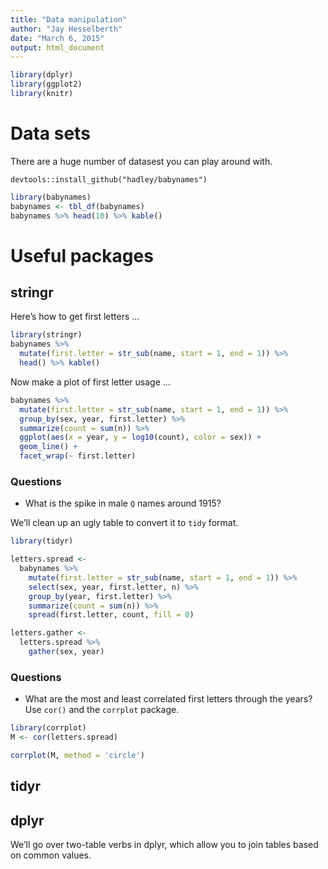 ```yaml
---
title: "Data manipulation"
author: "Jay Hesselberth"
date: "March 6, 2015"
output: html_document
---
```


```r
library(dplyr)
library(ggplot2)
library(knitr)
```
# Data sets
There are a huge number of datasest you can play around with.

```
devtools::install_github("hadley/babynames")
```

```r
library(babynames)
babynames <- tbl_df(babynames)
babynames %>% head(10) %>% kable()
```

# Useful packages

## stringr

Here's how to get first letters ...

```r
library(stringr)
babynames %>%
  mutate(first.letter = str_sub(name, start = 1, end = 1)) %>%
  head() %>% kable()
```

Now make a plot of first letter usage ...

```r
babynames %>%
  mutate(first.letter = str_sub(name, start = 1, end = 1)) %>%
  group_by(sex, year, first.letter) %>%
  summarize(count = sum(n)) %>%
  ggplot(aes(x = year, y = log10(count), color = sex)) +
  geom_line() +
  facet_wrap(~ first.letter)
```

### Questions
- What is the spike in male `Q` names around 1915?

We'll clean up an ugly table to convert it to `tidy` format.

```r
library(tidyr)

letters.spread <-
  babynames %>%
    mutate(first.letter = str_sub(name, start = 1, end = 1)) %>%
    select(sex, year, first.letter, n) %>%
    group_by(year, first.letter) %>%
    summarize(count = sum(n)) %>% 
    spread(first.letter, count, fill = 0)

letters.gather <- 
  letters.spread %>%
    gather(sex, year)
```

### Questions
- What are the most and least correlated first letters through the years? Use `cor()` and the `corrplot` package.

```r
library(corrplot)
M <- cor(letters.spread)

corrplot(M, method = 'circle')
```

## tidyr
## dplyr 

We'll go over two-table verbs in dplyr, which allow you to join tables based on common values.
